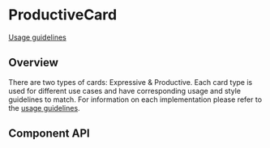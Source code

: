 <!-- `position:fixed` cause rendering issues, so do not render the modal -->


# ProductiveCard

[Usage guidelines](https://pages.github.ibm.com/cdai-design/pal/components/card/overview)

## Overview

There are two types of cards: Expressive & Productive. Each card type is used
for different use cases and have corresponding usage and style guidelines to
match. For information on each implementation please refer to the
[usage guidelines](https://pages.github.ibm.com/cdai-design/pal/components/card/overview).

<Preview>
  <Story id={getStorybookSlug(pkg, ProductiveCard.displayName, 'productive')} />
</Preview>

## Component API

<Props />
